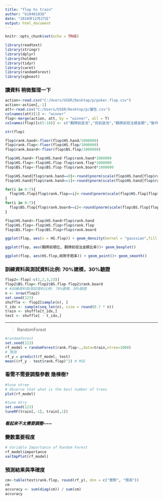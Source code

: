 ```yaml
---
title: "flop hs train"
author: "b10401038"
date: "2018年12月27日"
output: html_document
---
```


```r
knitr::opts_chunk$set(echo = TRUE)
```



```r
library(readtext)
library(stringr)
library(dplyr)
library(holdem)
library(tidyr)
library(caret)
library(randomForest)
library(xgboost)
```

### 讀資料 稍微整理一下

```r
action<-read.csv("C:/Users/USER/Desktop/p/poker.flop.csv")
action<-action[,-1]
att<-read.csv("C:/Users/USER/Desktop/p/屬性.csv")
colnames(att)[1] <- "winner"
flop<-merge(action, att, by = "winner", all = T)
colnames(flop)[c(5:18)] <- c("翻牌前底池","目前底池","翻牌前投注總金額","動作","付出金額","需付出金額","目前賠率","給對手賠率","翻牌前積極度","ReRaise","CBet","目前順位","翻牌前順位","翻牌前投注金額比率")

str(flop)

```

```r
flop$rank.hand<-floor(flop$HS.hand/1000000)
flop$rank.flop<-floor(flop$HS.flop/1000000)
flop$rank.board<-floor(flop$BS.flop/1000000)

flop$HS.hand<-flop$HS.hand-flop$rank.hand*1000000
flop$HS.flop<-flop$HS.flop-flop$rank.flop*1000000
flop$BS.flop<-flop$BS.flop-flop$rank.board*1000000

flop$HS.hand[flop$rank.hand==0]<-round(pnorm(scale(flop$HS.hand[flop$rank.hand==0])),2)
flop$HS.hand[flop$rank.hand==1]<-round(pnorm(scale(flop$HS.hand[flop$rank.hand==1])),2)

for(i in 0:7){
  flop$HS.flop[flop$rank.flop==i]<-round(pnorm(scale(flop$HS.flop[flop$rank.flop==i])),2)
}
for(i in 0:7){
  flop$BS.flop[flop$rank.board==i]<-round(pnorm(scale(flop$BS.flop[flop$rank.board==i])),2)
}

flop$HS.hand<-flop$HS.hand+flop$rank.hand
flop$HS.flop<-flop$HS.flop+flop$rank.flop
flop$BS.flop<-flop$BS.flop+flop$rank.board


```


```r
ggplot(flop, aes(x = HS.flop)) + geom_density(kernel = "gaussian",fill = "steelblue")

```



```r
ggplot(flop, aes(翻牌前順位, 翻牌前投注金額比率))+ geom_boxplot()

```


```r
ggplot(flop, aes(HS.flop,給對手賠率)) + geom_point()+ geom_smooth()

```


### 訓練資料與測試資料比例: 70%建模，30%驗證

```r

flop2<-flop[-c(1,2,3,23)]
flop2$BS.flop<-flop2$BS.flop-flop2$rank.board
# #訓練資料與測試資料比例: 70%建模，30%驗證
n <- nrow(flop2)
set.seed(123)
shuffle <- flop2[sample(n), ]
t_idx <- sample(seq_len(n), size = round(0.7 * n))
train <- shuffle[t_idx,]
test <- shuffle[ - t_idx,]
```

***
> RandomForest 


```r

#randomforest
set.seed(123)
rf_model = randomForest(rank.flop~.,data=train,ntree=1000)
# 預測
rf_y = predict(rf_model, test)
mean((rf_y - test$rank.flop)^2) # MSE
```

### 看需不需要調整參數 幾棵樹?

```r
#tune ntree
# Observe that what is the best number of trees
plot(rf_model)

#tune mtry
set.seed(123)
tuneRF(train[,-1], train[,1])
```

##### 看起來不太需要調整~~~


### 變數重要程度

```r
# Variable Importance of Random Forest
rf_model$importance
varImpPlot(rf_model)
```

### 預測結果與準確度

```r
cm<-table(test$rank.flop, round(rf_y), dnn = c("實際", "預測"))
cm
accuracy <- sum(diag(cm)) / sum(cm)
accuracy
```

